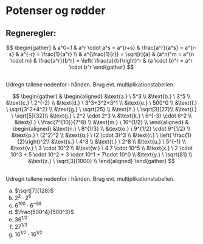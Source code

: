 # Potenser og rødder

::: {.callout-note}
## Regneregler:
$$
\begin{gather}
& a^0=1
& a^r \cdot a^s = a^{r+s}
& \frac{a^r}{a^s} = a^{r-s}
& a^{-r} = \frac{1}{a^r} \\
& a^{\frac{1}{r}} = \sqrt[r]{a}
& (a^n)^m = a^{n \cdot m}
& \frac{a^r}{b^r} = \left( \frac{a}{b}\right)^r
& (a \cdot b)^r = a^r \cdot b^r
\end{gather}
$$
:::


## 
Udregn tallene nedenfor i hånden. Brug evt. multiplikationstabellen.

$$
\begin{gather}
&
\begin{aligned}
&\text{a.} \ 5^3 \\
&\text{b.} \ 3^5 \\
&\text{c.} \ 2^{-2} \\
&\text{d.} \ 3^3+3^2+3^1 \\
&\text{e.} \ 500^0 \\
&\text{f.} \ \sqrt{3^2+4^2} \\
&\text{g.} \ \sqrt{25} \\
&\text{h.} \ \sqrt[3]{27}\\
&\text{i.} \ \sqrt[5]{32}\\
&\text{j.} \ 2^2 \cdot 2^3 \\
&\text{k.} \ 6^{-3} \cdot 6^2 \\
&\text{l.} \ \frac{7^{10}}{7^8} \\
&\text{m.} \ 16^{1/2} \\
\end{aligned}
&
\begin{aligned}
&\text{n.} \ 8^{1/3} \\
&\text{o.} \ 9^{1/2} \cdot 9^{1/2}  \\
&\text{p.} \ (2^2)^2 \\
&\text{q.} \ (2 \cdot 3)^3 \\
&\text{r.} \ \left( \frac{1}{2}\right)^2\\
&\text{s.} \ 4^3 \\
&\text{t.} \ 2^8 \\
&\text{u.} \ 5^{-1} \\
&\text{v.} \ 3 \cdot 10^2 \\
&\text{w.} \ 4.7 \cdot 10^5 \\
&\text{x.} \ 2 \cdot 10^3 + 5 \cdot 10^2 + 3 \cdot 10^1 + 7\cdot 10^0 \\
&\text{y.} \ \sqrt{81} \\
&\text{z.} \ \sqrt[3]{1000} \\
\end{aligned}
\end{gather}
$$

## 
Udregn tallene nedenfor i hånden. Brug evt. multiplikationstabellen.

a. $\sqrt[7]{128}$ 
b. $2^2 \cdot 2^6$
c. $6^{100} \cdot 6^{-98}$ 
d. $\frac{500^4}{500^3}$
e. $36^{1/2}$
f. $27^{1/3}$
g. $16^{1/2} \cdot 16^{1/2}$ 